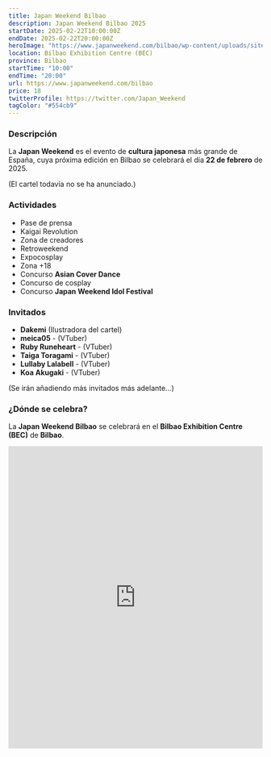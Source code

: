 ```yaml
---
title: Japan Weekend Bilbao
description: Japan Weekend Bilbao 2025
startDate: 2025-02-22T10:00:00Z
endDate: 2025-02-22T20:00:00Z
heroImage: "https://www.japanweekend.com/bilbao/wp-content/uploads/sites/3/2025/02/cartel-JW-2025-Bilbao-lowres-724x1024.png"
location: Bilbao Exhibition Centre (BEC)
province: Bilbao
startTime: "10:00"
endTime: "20:00"
url: https://www.japanweekend.com/bilbao
price: 18
twitterProfile: https://twitter.com/Japan_Weekend
tagColor: "#554cb9"
---
```


### Descripción

La **Japan Weekend** es el evento de **cultura japonesa** más grande de España, cuya próxima edición en Bilbao se celebrará el día **22 de febrero** de 2025.

(El cartel todavía no se ha anunciado.)

### Actividades
+ Pase de prensa
+ Kaigai Revolution
+ Zona de creadores
+ Retroweekend
+ Expocosplay
+ Zona +18
+ Concurso **Asian Cover Dance**
+ Concurso de cosplay
+ Concurso **Japan Weekend Idol Festival**

### Invitados
+ **Dakemi** (Ilustradora del cartel)
+ **meica05** - (VTuber)
+ **Ruby Runeheart** - (VTuber)
+ **Taiga Toragami** - (VTuber)
+ **Lullaby Lalabell** - (VTuber)
+ **Koa Akugaki** - (VTuber)

(Se irán añadiendo más invitados más adelante...)

### ¿Dónde se celebra?

La **Japan Weekend Bilbao** se celebrará en el **Bilbao Exhibition Centre (BEC)** de **Bilbao**.

<iframe src="https://www.google.com/maps/embed?pb=!1m14!1m8!1m3!1d6526.731934438256!2d-2.989538!3d43.290578!3m2!1i1024!2i768!4f13.1!3m3!1m2!1s0xd4e5a77d9b1bbf7%3A0x1aeb68f4b3df2298!2sBilbao%20Exhibition%20Centre%20(BEC)!5e1!3m2!1ses!2sus!4v1738776828237!5m2!1ses!2sus" width="100%" height="600" style="border:0;" allowfullscreen="" loading="lazy" referrerpolicy="no-referrer-when-downgrade"></iframe>

